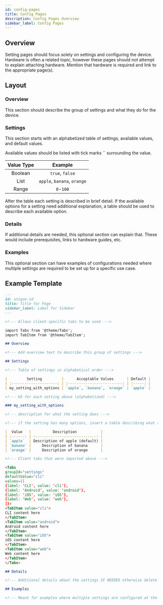 ```yaml
---
id: config-pages
title: Config Pages
description: Config Pages Overview
sidebar_label: Config Pages
---
```


## Overview

Setting pages should focus solely on settings and configuring the device. Hardware is often a related topic, however these pages should not attempt to explain attaching hardware. Mention that hardware is required and link to the appropriate page(s).

## Layout

### Overview

This section should describe the group of settings and what they do for the device.

### Settings

This section starts with an alphabetized table of settings, available values, and default values.

Available values should be listed with tick marks `` surrounding the value.

| Value Type |           Example           |
| :--------: | :-------------------------: |
|  Boolean   |       `true`, `false`       |
|    List    | `apple`, `banana`, `orange` |
|   Range    |          `0`-`100`          |

After the table each setting is described in brief detail. If the available options for a setting need additional explanation, a table should be used to describe each available option.

### Details

If additional details are needed, this optional section can explain that. These would include prerequisites, links to hardware guides, etc.

### Examples

This optional section can have examples of configurations needed where multiple settings are required to be set up for a specific use case.

## Example Template

```markdown title="Template for Settings Pages"
---
id: unique-id
title: Title for Page
sidebar_label: Label for Sidebar
---

<!--- Allows client-specific tabs to be used --->

import Tabs from '@theme/Tabs';
import TabItem from '@theme/TabItem';

## Overview

<!--- Add overview text to describe this group of settings --->

## Settings

<!--- Table of settings in alphabetical order --->

|         Setting         |      Acceptable Values      | Default |
| :---------------------: | :-------------------------: | :-----: |
| my_setting_with_options | `apple`, `banana`, `orange` | `apple` |

<!--- H3 for each setting above (alphabetized) --->

### my_setting_with_options

<!--- description for what the setting does --->

<!--- if the setting has many options, insert a table describing what those variables do --->

|  Value   |          Description           |
| :------: | :----------------------------: |
| `apple`  | Description of apple (default) |
| `banana` |     Description of banana      |
| `orange` |     Description of orange      |

<!--- Client tabs that were imported above --->

<Tabs
groupId="settings"
defaultValue="cli"
values={[
{label: 'CLI', value: 'cli'},
{label: 'Android', value: 'android'},
{label: 'iOS', value: 'iOS'},
{label: 'Web', value: 'web'},
]}>
<TabItem value="cli">
CLI content here
</TabItem>
<TabItem value="android">
Android content here
</TabItem>
<TabItem value="iOS">
iOS content here
</TabItem>
<TabItem value="web">
Web content here
</TabItem>
</Tabs>

## Details

<!--- Additional details about the settings IF NEEDED otherwise delete this h2 header --->

## Examples

<!--- Meant for examples where multiple settings are configured at the same time (WiFi type/SSID/password in a single command). If not needed, delete this h2 header --->
```
